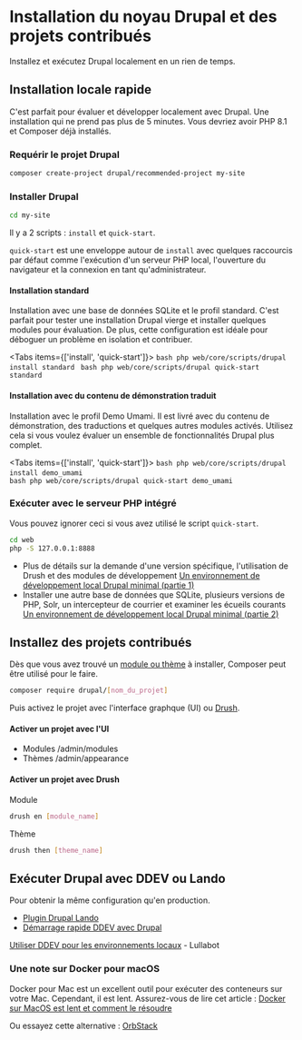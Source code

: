 
# Installation du noyau Drupal et des projets contribués

Installez et exécutez Drupal localement en un rien de temps.

## Installation locale rapide

C'est parfait pour évaluer et développer localement avec Drupal.
Une installation qui ne prend pas plus de 5 minutes. Vous devriez avoir PHP 8.1 et Composer déjà installés.

<Steps>

### Requérir le projet Drupal

```bash
composer create-project drupal/recommended-project my-site
```

### Installer Drupal

```bash
cd my-site
```

Il y a 2 scripts : `install` et `quick-start`.

`quick-start` est une enveloppe autour de `install` avec quelques raccourcis par défaut comme l'exécution d'un serveur PHP local, l'ouverture du navigateur et la connexion en tant qu'administrateur.

#### Installation standard

Installation avec une base de données SQLite et le profil standard.
C'est parfait pour tester une installation Drupal vierge et installer quelques modules pour évaluation.
De plus, cette configuration est idéale pour déboguer un problème en isolation et contribuer.

<Tabs items={['install', 'quick-start']}>
  <Tab>
    ```bash
    php web/core/scripts/drupal install standard
    ```
  </Tab>
  <Tab>
    ```bash
    php web/core/scripts/drupal quick-start standard
    ```
  </Tab>
</Tabs>  

#### Installation avec du contenu de démonstration traduit

Installation avec le profil Demo Umami.
Il est livré avec du contenu de démonstration, des traductions et quelques autres modules activés. Utilisez cela si vous voulez évaluer un ensemble de fonctionnalités Drupal plus complet.

<Tabs items={['install', 'quick-start']}>
  <Tab>
    ```bash
    php web/core/scripts/drupal install demo_umami
    ```
  </Tab>
  <Tab>    
    ```bash
    php web/core/scripts/drupal quick-start demo_umami
    ```
  </Tab>
</Tabs>

### Exécuter avec le serveur PHP intégré

Vous pouvez ignorer ceci si vous avez utilisé le script `quick-start`.

```bash
cd web
php -S 127.0.0.1:8888
```
</Steps>

* Plus de détails sur la demande d'une version spécifique, l'utilisation de Drush et des modules de développement
[Un environnement de développement local Drupal minimal (partie 1)](https://colorfield.dev/blog/minimal-drupal-9-local-development-environment)
* Installer une autre base de données que SQLite, plusieurs versions de PHP, Solr, un intercepteur de courrier et examiner les écueils courants
[Un environnement de développement local Drupal minimal (partie 2)](https://colorfield.dev/blog/minimal-and-fast-drupal-environment-part-2)

## Installez des projets contribués

Dès que vous avez trouvé un [module ou thème](/build/modules-themes-distributions) à installer, Composer peut être utilisé pour le faire.

```bash
composer require drupal/[nom_du_projet]
```

Puis activez le projet avec l'interface graphque (UI) ou [Drush](/develop/toolkit-for-drupal-developers#drush-cli).

#### Activer un projet avec l'UI

- Modules /admin/modules
- Thèmes /admin/appearance

#### Activer un projet avec Drush

Module

```bash
drush en [module_name]
```

Thème

```bash
drush then [theme_name]
```

## Exécuter Drupal avec DDEV ou Lando

Pour obtenir la même configuration qu'en production.

- [Plugin Drupal Lando](https://docs.lando.dev/drupal/)
- [Démarrage rapide DDEV avec Drupal](https://ddev.readthedocs.io/en/latest/users/quickstart/#drupal)

[Utiliser DDEV pour les environnements locaux](https://architecture.lullabot.com/adr/20211207-ddev-locals/) - Lullabot

### Une note sur Docker pour macOS

Docker pour Mac est un excellent outil pour exécuter des conteneurs sur votre Mac.
Cependant, il est lent. Assurez-vous de lire cet article :
[Docker sur MacOS est lent et comment le résoudre](https://www.paolomainardi.com/posts/docker-performance-macos/)

Ou essayez cette alternative : [OrbStack](https://orbstack.dev/)